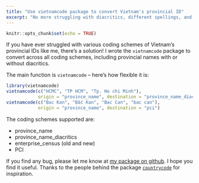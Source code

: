 ```yaml
---
title: "Use vietnamcode package to convert Vietnam's provincial ID"
excerpt: "No more struggling with diacritics, different spellings, and various coding schemes."
---
```


```r
knitr::opts_chunk$set(echo = TRUE)
```

If you have ever struggled with various coding schemes of Vietnam's provincial IDs like me, there's a solution! I wrote the `vietnamcode` package to convert across all coding schemes, including provincial names with or without diacritics.

The main function is `vietnamcode` -- here's how flexible it is:

```r
library(vietnamcode)
vietnamcode(c("HCMC", "TP HCM", "Tp. Ho chi Minh"), 
            origin = "province_name", destination = "province_name_diacritics")
vietnamcode(c("Bac Kan", "Bắc Kan", "Bac Can", "bac can"),
            origin = "province_name", destination = "pci")
```

The coding schemes supported are:

- province_name
- province_name_diacritics
- enterprise_census (old and new)
- PCI

If you find any bug, please let me know at [my package on github](http://github.com/LaDilettante/vietnamcode). I hope you find it useful. Thanks to the people behind the package [`countrycode`](https://github.com/vincentarelbundock/countrycode) for inspiration.